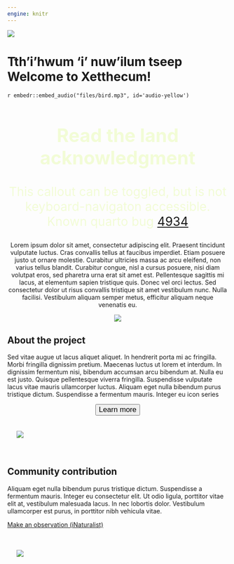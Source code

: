 ```yaml
---
engine: knitr
---
```


:::: {.column-screen}
<div class="image-container">
  <img src="files/banner_landing_2_small.png">
  <div class="centered-text">
  <h1>Tth'i'hwum 'i' nuw'ilum tseep <br/> 
  Welcome to Xetthecum!</h1>
  `r embedr::embed_audio("files/bird.mp3", id='audio-yellow')` 
   </div>
</div>

::::


<center>


::: {.callout-note appearance="minimal" collapse=true icon=false style="border:none;font-size:2em;color:#F2FCD6" class="btn-secondary btn-rounded"}

## Read the land acknowledgment

This callout can be toggled, but is not keyboard-navigaton accessible. Known quarto bug [4934](https://github.com/quarto-dev/quarto-cli/issues/4934)
:::

Lorem ipsum dolor sit amet, consectetur adipiscing elit. Praesent tincidunt vulputate luctus. Cras convallis tellus at faucibus imperdiet. Etiam posuere justo ut ornare molestie. Curabitur ultricies massa ac arcu eleifend, non varius tellus blandit. Curabitur congue, nisl a cursus posuere, nisi diam volutpat eros, sed pharetra urna erat sit amet est. Pellentesque sagittis mi lacus, at elementum sapien tristique quis. Donec vel orci lectus. Sed consectetur dolor ut risus convallis tristique sit amet vestibulum nunc. Nulla facilisi. Vestibulum aliquam semper metus, efficitur aliquam neque venenatis eu.



![](files/icon_array.png)


</center>



<div class="div highlight-div">
:::: {.column-page}

<div class="blurb-container">
<div class="blurb-half-column">

## About the project
 
Sed vitae augue ut lacus aliquet aliquet. In hendrerit porta mi ac fringilla. Morbi fringilla dignissim pretium. Maecenas luctus ut lorem et interdum. In dignissim fermentum nisi, bibendum accumsan arcu bibendum at. Nulla eu est justo. Quisque pellentesque viverra fringilla. Suspendisse vulputate lacus vitae mauris ullamcorper luctus. Aliquam eget nulla bibendum purus tristique dictum. Suspendisse a fermentum mauris. Integer eu 
icon series

<center>
<button type="button" class="btn btn-primary btn-rounded" style="font-size:1.2em">Learn more</button>
</center>

</div>

<div class="blurb-half-column" style="padding:1.5em;">

![](files/slug.png) 
</div>

</div>
</div>

::::
:::: {.column-page}


<div class="blurb-container">
<div class="blurb-half-column">

## Community contribution

 Aliquam eget nulla bibendum purus tristique dictum. Suspendisse a fermentum mauris. Integer eu consectetur elit. Ut odio ligula, porttitor vitae elit at, vestibulum malesuada lacus. In nec lobortis dolor. Vestibulum ullamcorper est purus, in porttitor nibh vehicula vitae. 


[Make an observation (iNaturalist) <i class="fa-solid fa-arrow-up-right-from-square"></i>](https://inaturalist.ca/)

</div>
<div class="blurb-half-column" style="padding:1.5em;">
![](files/shells.png) 
</div>
</div>

::::


